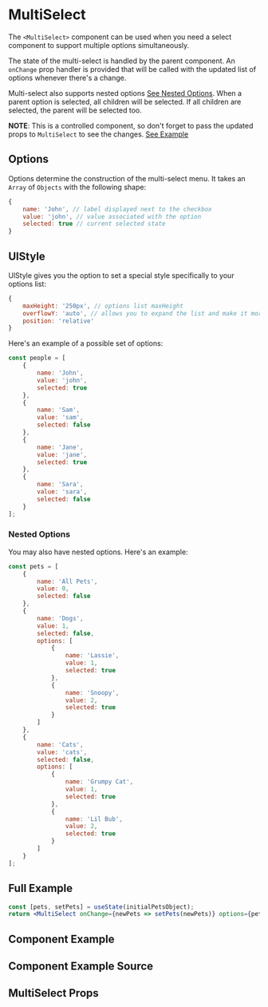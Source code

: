 

# MultiSelect

The `<MultiSelect>` component can be used when you need a select component to support multiple options simultaneously.

The state of the multi-select is handled by the parent component. An `onChange` prop handler is provided that will be called with the updated list of options whenever there's a change.

Multi-select also supports nested options [See Nested Options](#nested-options). When a parent option is selected, all children will be selected. If all children are selected, the parent will be selected too.

**NOTE**: This is a controlled component, so don't forget to pass the updated props to `MultiSelect` to see the changes. [See Example](#full-example)

## Options

Options determine the construction of the multi-select menu. It takes an `Array` of `Objects` with the following shape:

```js
{
    name: 'John', // label displayed next to the checkbox
    value: 'john', // value associated with the option
    selected: true // current selected state
}
```
## UlStyle

UlStyle gives you the option to set a special style specifically to your options list:

```js
{ 
    maxHeight: '250px', // options list maxHeight
    overflowY: 'auto', // allows you to expand the list and make it more visible in narrowed spaces, like in a table row.
    position: 'relative'
}
```

Here's an example of a possible set of options:

```js
const people = [
    {
        name: 'John',
        value: 'john',
        selected: true
    },
    {
        name: 'Sam',
        value: 'sam',
        selected: false
    },
    {
        name: 'Jane',
        value: 'jane',
        selected: true
    },
    {
        name: 'Sara',
        value: 'sara',
        selected: false
    }
];
```

### Nested Options

You may also have nested options. Here's an example:

```js
const pets = [
    {
        name: 'All Pets',
        value: 0,
        selected: false
    },
    {
        name: 'Dogs',
        value: 1,
        selected: false,
        options: [
            {
                name: 'Lassie',
                value: 1,
                selected: true
            },
            {
                name: 'Snoopy',
                value: 2,
                selected: true
            }
        ]
    },
    {
        name: 'Cats',
        value: 'cats',
        selected: false,
        options: [
            {
                name: 'Grumpy Cat',
                value: 1,
                selected: true
            },
            {
                name: 'Lil Bub',
                value: 2,
                selected: true
            }
        ]
    }
];
```

## Full Example

```jsx
const [pets, setPets] = useState(initialPetsObject);
return <MultiSelect onChange={newPets => setPets(newPets)} options={pets} size="md" />;
```

## Component Example

<Canvas of={MultiSelectStories.Default} />

## Component Example Source

<Source of={MultiSelectStories.Default} />

## MultiSelect Props

<ArgsTable of={MultiSelect} />
